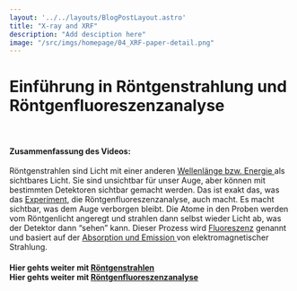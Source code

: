 ```yaml
---
layout: '../../layouts/BlogPostLayout.astro'
title: "X-ray and XRF"
description: "Add desciption here"
image: "/src/imgs/homepage/04_XRF-paper-detail.png"
---
```



# Einführung in Röntgenstrahlung und Röntgenfluoreszenzanalyse

<YouTube url="https://www.youtube-nocookie.com/embed/BdevITvSdkY?si=5KBh9P-f8bJrEZso"/>

&nbsp;

#### Zusammenfassung des Videos:

Röntgenstrahlen sind Licht mit einer anderen <a href="/keywords/wavelength-energy-frequency/">Wellenlänge bzw. Energie </a> als sichtbares Licht. Sie sind unsichtbar für unser Auge, aber können mit bestimmten Detektoren sichtbar gemacht werden. Das ist exakt das, was das <a href="/posts/xrf/">Experiment</a>, die Röntgenfluoreszenzanalyse, auch macht. Es macht sichtbar, was dem Auge verborgen bleibt. Die Atome in den Proben werden vom Röntgenlicht angeregt und strahlen dann selbst wieder Licht ab, was der Detektor dann “sehen” kann. Dieser Prozess wird <a href="/keywords/fluorescence/">Fluoreszenz</a> genannt und basiert auf der <a href="/keywords/absorption-emission">Absorption und Emission </a> von elektromagnetischer Strahlung. 

#### Hier gehts weiter mit <a href="/keywords/xrays/">Röntgenstrahlen</a> <br/> Hier gehts weiter mit <a href="/keywords/xrf/">Röntgenfluoreszenzanalyse</a>